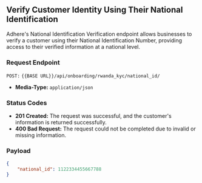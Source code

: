 ## Verify Customer Identity Using Their National Identification

Adhere's National Identification Verification endpoint allows businesses to verify a customer using their National Identification Number, providing access to their verified information at a national level.

### Request Endpoint

`POST:` `{{BASE URL}}/api/onboarding/rwanda_kyc/national_id/`

- **Media-Type:** `application/json`

### Status Codes
- **201 Created:** The request was successful, and the customer's information is returned successfully.
- **400 Bad Request:** The request could not be completed due to invalid or missing information.



### Payload

```json
{
    "national_id": 1122334455667788
}
```
